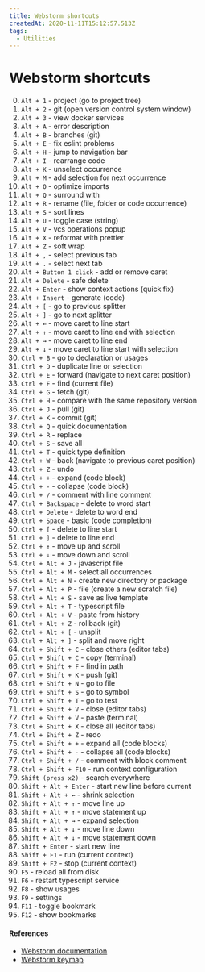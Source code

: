 ```yaml
---
title: Webstorm shortcuts
createdAt: 2020-11-11T15:12:57.513Z
tags:
  - Utilities
---
```


# Webstorm shortcuts

0. `Alt + 1` - project (go to project tree)
0. `Alt + 2` - git (open version control system window)
0. `Alt + 3` - view docker services
0. `Alt + A` - error description
0. `Alt + B` - branches (git)
0. `Alt + E` - fix eslint problems
0. `Alt + H` - jump to navigation bar
0. `Alt + I` - rearrange code
0. `Alt + K` - unselect occurrence
0. `Alt + M` - add selection for next occurrence
0. `Alt + O` - optimize imports
0. `Alt + Q` - surround with
0. `Alt + R` - rename (file, folder or code occurrence)
0. `Alt + S` - sort lines
0. `Alt + U` - toggle case (string)
0. `Alt + V` - vcs operations popup
0. `Alt + X` - reformat with prettier
0. `Alt + Z` - soft wrap
0. `Alt + ,` - select previous tab
0. `Alt + .` - select next tab
0. `Alt + Button 1 click` - add or remove caret
0. `Alt + Delete` - safe delete
0. `Alt + Enter` - show context actions (quick fix)
0. `Alt + Insert` - generate (code)
0. `Alt + [` - go to previous splitter
0. `Alt + ]` - go to next splitter
0. `Alt + ←` - move caret to line start
0. `Alt + ↑` - move caret to line end with selection
0. `Alt + →` - move caret to line end
0. `Alt + ↓` - move caret to line start with selection
0. `Ctrl + B` - go to declaration or usages
0. `Ctrl + D` - duplicate line or selection
0. `Ctrl + E` - forward (navigate to next caret position)
0. `Ctrl + F` - find (current file)
0. `Ctrl + G` - fetch (git)
0. `Ctrl + H` - compare with the same repository version
0. `Ctrl + J` - pull (git)
0. `Ctrl + K` - commit (git)
0. `Ctrl + Q` - quick documentation
0. `Ctrl + R` - replace
0. `Ctrl + S` - save all
0. `Ctrl + T` - quick type definition
0. `Ctrl + W` - back (navigate to previous caret position)
0. `Ctrl + Z` - undo
0. `Ctrl + +` - expand (code block)
0. `Ctrl + -` - collapse (code block)
0. `Ctrl + /` - comment with line comment
0. `Ctrl + Backspace` - delete to word start
0. `Ctrl + Delete` - delete to word end
0. `Ctrl + Space` - basic (code completion)
0. `Ctrl + [` - delete to line start
0. `Ctrl + ]` - delete to line end
0. `Ctrl + ↑` - move up and scroll
0. `Ctrl + ↓` - move down and scroll
0. `Ctrl + Alt + J` - javascript file
0. `Ctrl + Alt + M` - select all occurrences
0. `Ctrl + Alt + N` - create new directory or package
0. `Ctrl + Alt + P` - file (create a new scratch file)
0. `Ctrl + Alt + S` - save as live template
0. `Ctrl + Alt + T` - typescript file
0. `Ctrl + Alt + V` - paste from history
0. `Ctrl + Alt + Z` - rollback (git)
0. `Ctrl + Alt + [` - unsplit
0. `Ctrl + Alt + ]` - split and move right
0. `Ctrl + Shift + C` - close others (editor tabs)
0. `Ctrl + Shift + C` - copy (terminal)
0. `Ctrl + Shift + F` - find in path
0. `Ctrl + Shift + K` - push (git)
0. `Ctrl + Shift + N` - go to file
0. `Ctrl + Shift + S` - go to symbol
0. `Ctrl + Shift + T` - go to test
0. `Ctrl + Shift + V` - close (editor tabs)
0. `Ctrl + Shift + V` - paste (terminal)
0. `Ctrl + Shift + X` - close all (editor tabs)
0. `Ctrl + Shift + Z` - redo
0. `Ctrl + Shift + +` - expand all (code blocks)
0. `Ctrl + Shift + -` - collapse all (code blocks)
0. `Ctrl + Shift + /` - comment with block comment
0. `Ctrl + Shift + F10` - run context configuration
0. `Shift (press x2)` - search everywhere
0. `Shift + Alt + Enter` - start new line before current
0. `Shift + Alt + ←` - shrink selection
0. `Shift + Alt + ↑` - move line up
0. `Shift + Alt + ↑` - move statement up
0. `Shift + Alt + →` - expand selection
0. `Shift + Alt + ↓` - move line down
0. `Shift + Alt + ↓` - move statement down
0. `Shift + Enter` - start new line
0. `Shift + F1` - run (current context)
0. `Shift + F2` - stop (current context)
0. `F5` - reload all from disk
0. `F6` - restart typescript service
0. `F8` - show usages
0. `F9` - settings
0. `F11` - toggle bookmark
0. `F12` - show bookmarks

#### References

- [Webstorm documentation](https://www.jetbrains.com/help/webstorm/meet-webstorm.html)
- [Webstorm keymap](https://resources.jetbrains.com/storage/products/webstorm/docs/WebStorm_ReferenceCard.pdf)
